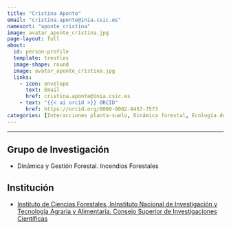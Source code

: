 ```yaml
---
title: "Cristina Aponte"
email: "cristina.aponte@inia.csic.es" 
namesort: "aponte_cristina"
image: avatar_aponte_cristina.jpg
page-layout: full
about: 
  id: person-profile
  template: trestles
  image-shape: round
  image: avatar_aponte_cristina.jpg
  links:
    - icon: envelope
      text: Email
      href: cristina.aponte@inia.csic.es
    - text: "{{< ai orcid >}} ORCID"
      href: https://orcid.org/0000-0002-8457-7573
categories: [Interacciones planta-suelo, Dinámica forestal, Ecología de Suelos]
---
```

 
<hr>

:::{#person-profile}

## Grupo de Investigación
- Dinámica y Gestión Forestal. Incendios Forestales

## Institución
- [Instituto de Ciencias Forestales, InInstituto Nacional de Investigación y Tecnología Agraria y Alimentaria. Consejo Superior de Investigaciones Científicas](https://www.inia.es/)

:::
